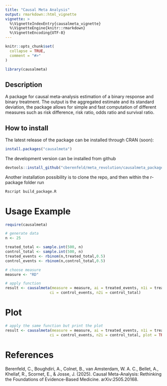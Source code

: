```yaml
---
title: "Causal Meta Analysis"
output: rmarkdown::html_vignette
vignette: >
  %\VignetteIndexEntry{causalmeta_vignette}
  %\VignetteEngine{knitr::rmarkdown}
  %\VignetteEncoding{UTF-8}
---
```


```r
knitr::opts_chunk$set(
  collapse = TRUE,
  comment = "#>"
)
```

```r
library(causalmeta)
```

## Description

A package for causal meta-analysis estimation of a binary response and binary treatment. The output is the aggregated estimate and its standard deviation, the package allows for simple and fast computation of different measures such as risk difference, risk ratio, odds ratio and survival ratio.

## How to install

The latest release of the package can be installed through CRAN (soon):

```r
install.packages("causalmeta")
```

The development version can be installed from github

```r
devtools::install_github("cberenfeld/meta_revolution/causalmeta_package",subdir = "r-package/causalmeta")
```

Another installation possibility is to clone the repo, and then within the r-package folder run

```r
Rscript build_package.R
```

# Usage Example

```r
require(causalmeta)

# generate data
n <- 25

treated_total <- sample.int(500, n)
control_total <- sample.int(500, n)
treated_events <- rbinom(n,treated_total,0.5)
control_events <- rbinom(n,control_total,0.5)

# choose measure
measure <- "RD"

# apply function
result <- causalmeta(measure = measure, ai = treated_events, n1i = treated_total,
                    ci = control_events, n2i = control_total)
```

# Plot

```r
# apply the same function but print the plot
result <- causalmeta(measure = measure, ai = treated_events, n1i = treated_total,
                    ci = control_events, n2i = control_total, plot = TRUE)
```

# References

Berenfeld, C., Boughdiri, A., Colnet, B., van Amsterdam, W. A. C., Bellet, A., Khellaf, R., Scornet, E., & Josse, J. (2025). Causal Meta-Analysis: Rethinking the Foundations of Evidence-Based Medicine. arXiv:2505.20168.
